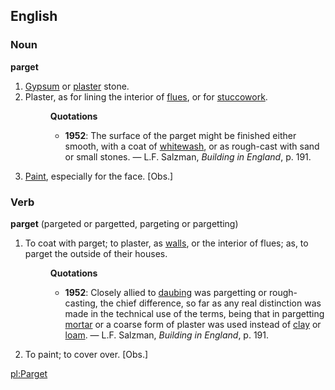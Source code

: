 ==English==
===Noun===
'''parget'''
# [[Gypsum]] or [[plaster]] stone.
# Plaster, as for lining the interior of [[flue]]s, or for [[stuccowork]].
#:'''Quotations'''
#:*'''1952''': The surface of the parget might be finished either smooth, with a coat of [[whitewash]], or as rough-cast with sand or small stones. &mdash; L.F. Salzman, ''Building in England'', p. 191.
# [[Paint]], especially for the face. [Obs.]

===Verb===
'''parget''' (pargeted or pargetted, pargeting or pargetting) 
# To coat with parget; to plaster, as [[wall]]s, or the interior of flues; as, to parget the outside of their houses. 
#:'''Quotations'''
#:*'''1952''': Closely allied to [[daub]]ing was pargetting or rough-casting, the chief difference, so far as any real distinction was made in the technical use of the terms, being that in pargetting [[mortar]] or a coarse form of plaster was used instead of [[clay]] or [[loam]]. &mdash; L.F. Salzman, ''Building in England'', p. 191.
# To paint; to cover over. [Obs.]

[[pl:Parget]]